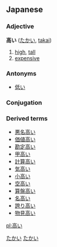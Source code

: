 ==Japanese==
{{ja-kanjitab|高}}
===Adjective===
'''高い''' ([[たかい]], [[takai]])

# [[high]], [[tall]]
# [[expensive]]


===Antonyms===
* [[低い]]


===Conjugation===
{{ja-i|高|たか|taka}}


===Derived terms===
*[[悪名高い]]
*[[価値高い]]
*[[勘定高い]]
*[[甲高い]]
*[[計算高い]]
*[[気高い]]
*[[小高い]]
*[[空高い]]
*[[算盤高い]]
*[[名高い]]
*[[誇り高い]]
*[[物見高い]]

[[Category:Japanese language|たかい]]
[[Category:い-Adjectives|たかい]]

[[pl:高い]]